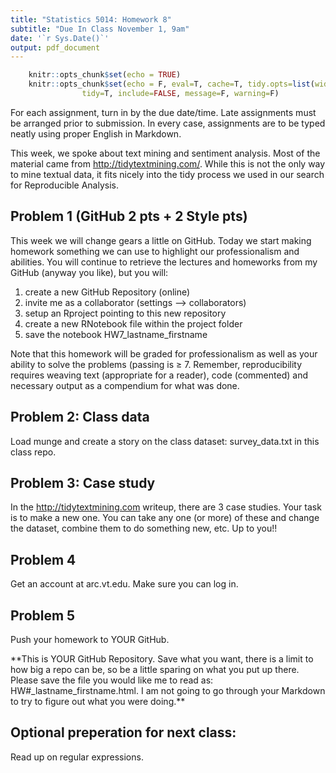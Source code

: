 ```yaml
---
title: "Statistics 5014: Homework 8"
subtitle: "Due In Class November 1, 9am"
date: '`r Sys.Date()`'
output: pdf_document
---
```


```r
    knitr::opts_chunk$set(echo = TRUE)
    knitr::opts_chunk$set(echo = F, eval=T, cache=T, tidy.opts=list(width.cutoff=55),
                tidy=T, include=FALSE, message=F, warning=F)
```

For each assignment, turn in by the due date/time.  Late assignments must be arranged prior to submission.  In every case, assignments are to be typed neatly using proper English in Markdown.  

This week, we spoke about text mining and sentiment analysis.  Most of the material came from <http://tidytextmining.com/>.  While this is not the only way to mine textual data, it fits nicely into the tidy process we used in our search for Reproducible Analysis.

## Problem 1 (GitHub 2 pts + 2 Style pts)

This week we will change gears a little on GitHub.  Today we start making homework something we can use to highlight our professionalism and abilities.  You will continue to retrieve the lectures and homeworks from my GitHub (anyway you like), but you will:

1. create a new GitHub Repository (online)  
2. invite me as a collaborator (settings --> collaborators)  
3. setup an Rproject pointing to this new repository  
4. create a new RNotebook file within the project folder  
5. save the notebook HW7_lastname_firstname  

Note that this homework will be graded for professionalism as well as your ability to solve the problems (passing is $\ge$ 7.  Remember, reproducibility requires weaving text (appropriate for a reader), code (commented) and necessary output as a compendium for what was done.  

## Problem 2: Class data

Load munge and create a story on the class dataset: survey_data.txt in this class repo.
  
## Problem 3: Case study

In the <http://tidytextmining.com> writeup, there are 3 case studies.  Your task is to make a new one.  You can take any one (or more) of these and change the dataset, combine them to do something new, etc.  Up to you!!


## Problem 4

Get an account at arc.vt.edu.  Make sure you can log in.  

## Problem 5

Push your homework to YOUR GitHub.

**This is YOUR GitHub Repository.  Save what you want, there is a limit to how big a repo can be, so be a little sparing on what you put up there. Please save the file you would like me to read as: HW#_lastname_firstname.html.  I am not going to go through your Markdown to try to figure out what you were doing.**

## Optional preperation for next class:  
Read up on regular expressions.





